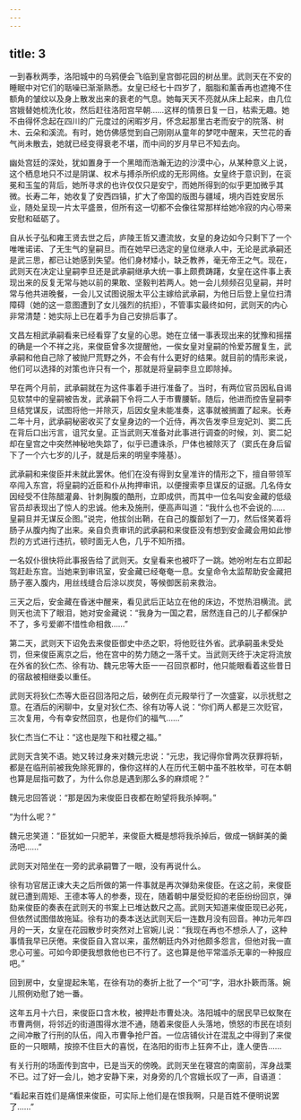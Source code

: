 ```yaml
---
---
---
```

title: 3
---




一到春秋两季，洛阳城中的乌鸦便会飞临到皇宫御花园的树丛里。武则天在不安的睡眠中对它们的聒噪已渐渐熟悉。女皇已经七十四岁了，胭脂和薰香再也遮掩不住额角的皱纹以及身上散发出来的衰老的气息。她每天天不亮就从床上起来，由几位宫娥替她梳洗化妆，然后赶往洛阳宫早朝……这样的情景日复一日，枯索无趣。她不由得怀念起在四川的广元度过的闲暇岁月，怀念起那里古老而安宁的院落、树木、云朵和溪流。有时，她仿佛感觉到自己刚刚从童年的梦呓中醒来，天竺花的香气尚未散去，她就已经变得衰老不堪，而中间的岁月早已不知去向。

幽处宫廷的深处，犹如置身于一个黑暗而浩瀚无边的沙漠中心，从某种意义上说，这个栖息地只不过是阴谋、权术与搏杀所织成的无形网络。女皇终于意识到，在衮冕和玉玺的背后，她所寻求的也许仅仅只是安宁，而她所得到的似乎更加微乎其微。长寿二年，她收复了安西四镇，扩大了帝国的版图与疆域，境内百姓安居乐业，随处呈现一片太平盛景，但所有这一切都不会像往常那样给她冷寂的内心带来安慰和砥砺了。

自从长子弘和雍王贤去世之后，庐陵王哲又遭流放，女皇的身边如今只剩下了一个唯唯诺诺、了无生气的皇嗣旦。而在她早已选定的皇位继承人中，无论是武承嗣还是武三思，都已让她感到失望。他们身材矮小，缺乏教养，毫无帝王之气。现在，武则天在决定让皇嗣李旦还是武承嗣继承大统一事上颇费踌躇，女皇在这件事上表现出来的反复无常与她以前的果敢、坚毅判若两人。她一会儿频频召见皇嗣，并时常与他共进晚餐，一会儿又试图说服太平公主嫁给武承嗣，为他日后登上皇位扫清障碍（她的这一意图遭到了女儿强烈的抗拒），不管事实最终如何，武则天的内心非常清楚：她实际上已在着手为自己安排后事了。

文昌左相武承嗣看来已经看穿了女皇的心思。她在立储一事表现出来的犹豫和摇摆的确是一个不祥之兆，来俊臣曾多次提醒他，一俟女皇对皇嗣的怜爱苏醒复生，武承嗣和他自己除了被抛尸荒野之外，不会有什么更好的结果。就目前的情形来说，他们可以选择的对策也许只有一个，那就是将皇嗣李旦立即除掉。

早在两个月前，武承嗣就在为这件事着手进行准备了。当时，有两位官员因私自谒见软禁中的皇嗣被告发，武承嗣下令将二人于市曹腰斩。随后，他进而控告皇嗣李旦结党谋反，试图将他一并除灭，后因女皇未能准奏，这事就被搁置了起来。长寿二年十月，武承嗣秘密收买了女皇身边的一个近侍，再次告发李旦宠妃刘、窦二氏在背后口出污言，诅咒女皇。正当武则天准备对此事进行调查的时候，刘、窦二妃却在皇宫之中突然神秘地失踪了，似乎已遭诛杀，尸体也被除灭了（窦氏在身后留下了一个六七岁的儿子，就是后来的明皇李隆基）。

武承嗣和来俊臣并未就此罢休。他们在没有得到女皇准许的情形之下，擅自带领军卒闯入东宫，将皇嗣的近臣和仆从拘押审讯，以便搜索李旦谋反的证据。几名侍女因经受不住陈醋灌鼻、针刺胸腹的酷刑，立即成供，而其中一位名叫安金藏的低级官员却表现出了惊人的忠诚。他未及施刑，便高声叫道：“我什么也不会说的……皇嗣旦并无谋反企图。”说完，他拔剑出鞘，在自己的腹部划了一刀，然后怪笑着将肠子从腹内掏了出来。亲自负责审讯的武承嗣和来俊臣没有想到安金藏会用如此惨烈的方式进行违抗，顿时面无人色，几乎不知所措。

一名奴仆很快将此事报告给了武则天。女皇看来也被吓了一跳。她吩咐左右立即起驾赶赴东宫。当她来到审讯室，安金藏已经奄奄一息。女皇命令太监帮助安金藏把肠子塞入腹内，用丝线缝合后涂以炭炱，等候御医前来救治。

三天之后，安金藏在昏迷中醒来，看见武后正站立在他的床边，不觉热泪横流。武则天也流下了眼泪，她对安金藏说：“我身为一国之君，居然连自己的儿子都保护不了，多亏爱卿不惜性命相救……”

第二天，武则天下诏免去来俊臣御史中丞之职，将他贬往外省。武承嗣虽未受处罚，但来俊臣离京之后，他在宫中的势力随之一落千丈。当武则天终于决定将流放在外省的狄仁杰、徐有功、魏元忠等大臣一一召回京都时，他只能眼看着这些昔日的宿敌被相继委以重任。

武则天将狄仁杰等大臣召回洛阳之后，破例在贞元殿举行了一次盛宴，以示抚慰之意。在酒后的闲聊中，女皇对狄仁杰、徐有功等人说：“你们两人都是三次贬官，三次复用，今有幸安然回京，也是你们的福气……”

狄仁杰当仁不让：“这也是陛下和社稷之福。”

武则天含笑不语。她又转过身来对魏元忠说：“元忠，我记得你曾两次获罪将斩，都是在临刑前被我免除死罪的，像你这样的人在历代王朝中虽不胜枚举，可在本朝也算是屈指可数了，为什么你总是遇到那么多的麻烦呢？”

魏元忠回答说：“那是因为来俊臣日夜都在盼望将我杀掉啊。”

“为什么呢？”

魏元忠笑道：“臣犹如一只肥羊，来俊臣大概是想将我杀掉后，做成一锅鲜美的羹汤吧……”

武则天对陪坐在一旁的武承嗣瞥了一眼，没有再说什么。

徐有功官居正谏大夫之后所做的第一件事就是再次弹劾来俊臣。在这之前，来俊臣就已遭到周矩、王德本等人的参奏，现在，随着朝中屡受贬抑的老臣纷纷回京，弹劾来俊臣的奏表在武则天的书案上已堆达数尺之高。武则天知道来俊臣现已必死，但依然试图借故拖延。徐有功的奏本送达武则天后一连数月没有回音。神功元年四月的一天，女皇在花园散步时突然对上官婉儿说：“我现在再也不想杀人了，这种事情我早已厌倦。来俊臣自入宫以来，虽然朝廷内外对他颇多怨言，但他对我一直忠心可鉴。可如今即便我想救他也已不行了。这也算是他平常滥杀无辜的一种报应吧。”

回到房中，女皇提起朱笔，在徐有功的奏折上批了一个“可”字，泪水扑簌而落。婉儿照例劝慰了她一番。

这年五月十六日，来俊臣口含木枚，被押赴市曹处决。洛阳城中的居民早已蚁聚在市曹两侧，将邻近的街道围得水泄不通，随着来俊臣人头落地，愤怒的市民在顷刻之间冲散了行刑的队伍，闯入市曹争抢尸首。一位店铺伙计在混乱之中得到了来俊臣的一只眼睛，按捺不住巨大的喜悦，在洛阳的街市上狂奔不止，逢人便告……

有关行刑的场面传到宫中，已是当天的傍晚。武则天坐在寝宫的南窗前，浑身战栗不已。过了好一会儿，她才安静下来，对身旁的几个宫娥长叹了一声，自语道：

“看起来百姓们是痛恨来俊臣，可实际上他们是在恨我啊，只是百姓不便明说罢了……”